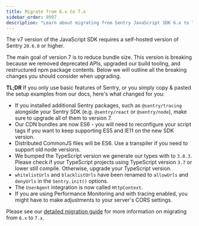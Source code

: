 ```yaml
---
title: Migrate from 6.x to 7.x
sidebar_order: 8997
description: "Learn about migrating from Sentry JavaScript SDK 6.x to 7.x"
---
```


The v7 version of the JavaScript SDK requires a self-hosted version of Sentry `20.6.0` or higher.

The main goal of version 7 is to reduce bundle size. This version is breaking because we removed deprecated APIs,
upgraded our build tooling, and restructured npm package contents. Below we will outline all the breaking changes you
should consider when upgrading.

**TL;DR** If you only use basic features of Sentry, or you simply copy & pasted the setup examples from our docs, here's what changed for you:

- If you installed additional Sentry packages, such as `@sentry/tracing` alongside your Sentry SDK (e.g. `@sentry/react` or `@sentry/node`), make sure to upgrade all of them to version 7.
- Our CDN bundles are now ES6 - you will need to reconfigure your script tags if you want to
  keep supporting ES5 and IE11 on the new SDK version.
- Distributed CommonJS files will be ES6. Use a transpiler if you need to support old node versions.
- We bumped the TypeScript version we generate our types with to `3.8.3`. Please check if your TypeScript projects using TypeScript version `3.7` or lower still compile. Otherwise, upgrade your TypeScript version.
- `whitelistUrls` and `blacklistUrls` have been renamed to `allowUrls` and `denyUrls` in the `Sentry.init()` options.
- The `UserAgent` integration is now called `HttpContext`.
- If you are using Performance Monitoring and with tracing enabled, you might have to make adjustments to your server's CORS settings.

Please see our [detailed migration guide](https://github.com/getsentry/sentry-javascript/blob/develop/docs/migration/v6-to-v7.md) for more information on migrating from `6.x` to `7.x`.
